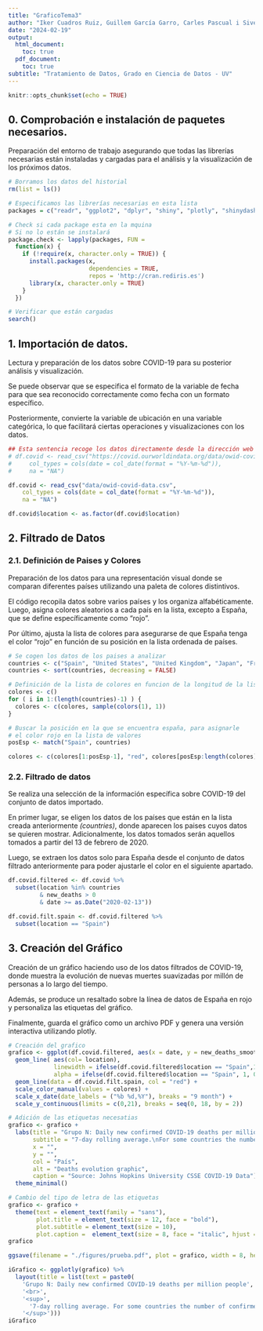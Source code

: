 ```yaml
---
title: "GraficoTema3"
author: "Iker Cuadros Ruiz, Guillem García Garro, Carles Pascual i Sivera"
date: "2024-02-19"
output:
  html_document:
    toc: true
  pdf_document:
    toc: true
subtitle: "Tratamiento de Datos, Grado en Ciencia de Datos - UV"
---
```


```r
knitr::opts_chunk$set(echo = TRUE)
```

## 0. Comprobación e instalación de paquetes necesarios.

Preparación del entorno de trabajo asegurando que todas las librerías necesarias están instaladas y cargadas para el análisis y la visualización de los próximos datos.

```r

# Borramos los datos del historial
rm(list = ls())

# Especificamos las librerías necesarias en esta lista
packages = c("readr", "ggplot2", "dplyr", "shiny", "plotly", "shinydashboard")

# Check si cada package esta en la mquina
# Si no lo están se instalará
package.check <- lapply(packages, FUN = 
  function(x) {
    if (!require(x, character.only = TRUE)) {
      install.packages(x, 
                       dependencies = TRUE,
                       repos = 'http://cran.rediris.es')
      library(x, character.only = TRUE)
    }
  })

# Verificar que están cargadas
search()
```

## 1. Importación de datos.

Lectura y preparación de los datos sobre COVID-19 para su posterior análisis y visualización.

Se puede observar que se especifica el formato de la variable de fecha para que sea reconocido correctamente como fecha con un formato específico.

Posteriormente, convierte la variable de ubicación en una variable categórica, lo que facilitará ciertas operaciones y visualizaciones con los datos.

```r

## Esta sentencia recoge los datos directamente desde la dirección web
# df.covid <- read_csv("https://covid.ourworldindata.org/data/owid-covid-data.csv", 
#     col_types = cols(date = col_date(format = "%Y-%m-%d")), 
#     na = "NA")

df.covid <- read_csv("data/owid-covid-data.csv", 
    col_types = cols(date = col_date(format = "%Y-%m-%d")), 
    na = "NA")

df.covid$location <- as.factor(df.covid$location)

```

## 2. Filtrado de Datos

### 2.1. Definición de Paises y Colores

Preparación de los datos para una representación visual donde se comparan diferentes países utilizando una paleta de colores distintivos.

El código recopila datos sobre varios países y los organiza alfabéticamente. Luego, asigna colores aleatorios a cada país en la lista, excepto a España, que se define específicamente como "rojo".

Por último, ajusta la lista de colores para asegurarse de que España tenga el color "rojo" en función de su posición en la lista ordenada de países.

```r

# Se cogen los datos de los paises a analizar
countries <- c("Spain", "United States", "United Kingdom", "Japan", "France", "Italy", "Germany", "Canada")
countries <- sort(countries, decreasing = FALSE)

# Definición de la lista de colores en funcion de la longitud de la lista
colores <- c()
for ( i in 1:(length(countries)-1) ) {
  colores <- c(colores, sample(colors(1), 1))
}

# Buscar la posición en la que se encuentra españa, para asignarle 
# el color rojo en la lista de valores
posEsp <- match("Spain", countries)

colores <- c(colores[1:posEsp-1], "red", colores[posEsp:length(colores)])

```

### 2.2. Filtrado de datos

Se realiza una selección de la información específica sobre COVID-19 del conjunto de datos importado.

En primer lugar, se eligen los datos de los países que están en la lista creada anteriormente *(countries)*, donde aparecen los paises cuyos datos se quieren mostrar. Adicionalmente, los datos tomados serán aquellos tomados a partir del 13 de febrero de 2020.

Luego, se extraen los datos solo para España desde el conjunto de datos filtrado anteriormente para poder ajustarle el color en el siguiente apartado.

```r

df.covid.filtered <- df.covid %>%
  subset(location %in% countries
         & new_deaths > 0
         & date >= as.Date("2020-02-13"))

df.covid.filt.spain <- df.covid.filtered %>%
  subset(location == "Spain")

```

## 3. Creación del Gráfico

Creación de un gráfico haciendo uso de los datos filtrados de COVID-19, donde muestra la evolución de nuevas muertes suavizadas por millón de personas a lo largo del tiempo.

Además, se produce un resaltado sobre la línea de datos de España en rojo y personaliza las etiquetas del gráfico.

Finalmente, guarda el gráfico como un archivo PDF y genera una versión interactiva utilizando plotly.

```r

# Creación del grafico
grafico <- ggplot(df.covid.filtered, aes(x = date, y = new_deaths_smoothed_per_million)) +
  geom_line( aes(col= location), 
             linewidth = ifelse(df.covid.filtered$location == "Spain",1,0.5), 
             alpha = ifelse(df.covid.filtered$location == "Spain", 1, 0.6)) +
  geom_line(data = df.covid.filt.spain, col = "red") +
  scale_color_manual(values = colores) + 
  scale_x_date(date_labels = ("%b %d,%Y"), breaks = "9 month") +
  scale_y_continuous(limits = c(0,21), breaks = seq(0, 18, by = 2))

# Adición de las etiquetas necesatias
grafico <- grafico +
  labs(title = "Grupo N: Daily new confirmed COVID-19 deaths per million people",
       subtitle = "7-day rolling average.\nFor some countries the number of confirmed deaths is much lower than the true number of deaths.\nThis is because of limited testing and challenges in the attribution of the cause of death",
       x = "",
       y = "",
       col = "País",
       alt = "Deaths evolution graphic",
       caption = "Source: Johns Hopkins University CSSE COVID-19 Data") + 
  theme_minimal()

# Cambio del tipo de letra de las etiquetas
grafico <- grafico + 
  theme(text = element_text(family = "sans"),
        plot.title = element_text(size = 12, face = "bold"),
        plot.subtitle = element_text(size = 10),
        plot.caption =  element_text(size = 8, face = "italic", hjust = 0))
grafico

ggsave(filename = "./figures/prueba.pdf", plot = grafico, width = 8, height = 6)

iGrafico <- ggplotly(grafico) %>%
  layout(title = list(text = paste0(
    'Grupo N: Daily new confirmed COVID-19 deaths per million people',
    '<br>',
    '<sup>',
      '7-day rolling average. For some countries the number of confirmed deaths is much lower than the true number of deaths.\nThis is because of limited testing and challenges in the attribution of the cause of death',
    '</sup>')))
iGrafico

```
